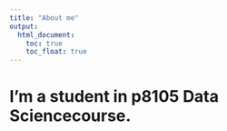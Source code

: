 ```yaml
---
title: "About me"
output: 
  html_document:
    toc: true
    toc_float: true
---
```


# I'm a student in p8105 Data Sciencecourse.